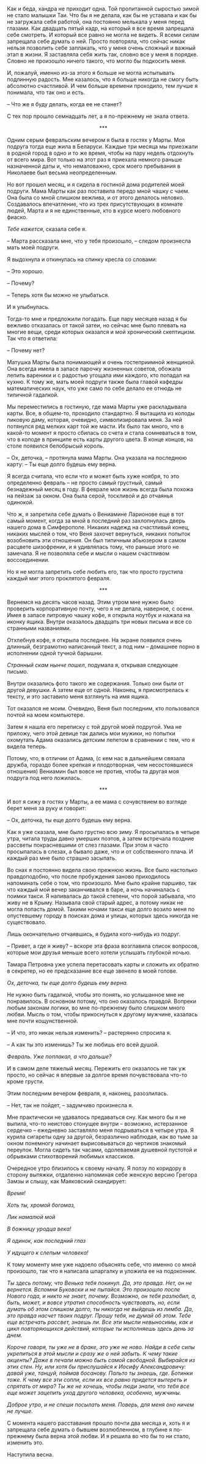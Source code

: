 # &nbsp; {#chapter-92}

Как и беда, хандра не приходит одна. Той пропитанной сыростью зимой не стало малышки Таи. Что бы я не делала, как бы не уставала и как бы не загружала себя работой, она постоянно мелькала у меня перед глазами. Как двадцать пятый кадр, на который я все время запрещала себе смотреть. И который все равно не могла не видеть. Я всеми силам запрещала себе думать о ней. Просто повторяла, что сейчас никак нельзя позволить себе заплакать, что у меня очень сложный и важный этап в жизни. Я заставляла себя жить так, словно все у меня в порядке. Словно не произошло ничего такого, что могло бы подкосить меня.

И, пожалуй, именно из-за этого я больше не могла испытывать подлинную радость. Мне казалось, что я больше никогда не смогу быть абсолютно счастливой. И чем больше времени проходило, тем лучше я понимала, что так оно и есть. 

– Что же я буду делать, когда ее не станет?

С тех пор прошло семнадцать лет, а я по-прежнему не знала ответа.

<div style="text-align: center;">***</div>

Одним серым февральским вечером я была в гостях у Марты. Моя подруга тогда еще жила в Беларуси. Каждые три месяца мы приезжали в родной город в одно и то же время, чтобы на пару недель отдохнуть от всего мира. Вот только на этот раз я приехала немного раньше назначенной даты и, что немаловажно, срок моего пребывания в Николаеве был весьма неопределенным.

Но вот прошел месяц, и я сидела в гостиной дома родителей моей подруги. Мама Марты как раз поставила передо мной чашку с чаем. Она была со мной слишком вежлива, и от этого делалось неловко. Создавалось впечатление, что из трех присутствующих в комнате людей, Марта и я не единственные, кто в курсе моего любовного фиаско.

*Тебе кажется*, сказала себе я.

– Марта рассказала мне, что у тебя произошло, – следом произнесла мать моей подруги.

Я выдохнула и откинулась на спинку кресла со словами:

– Это хорошо. 

– Почему?

– Теперь хотя бы можно не улыбаться.

И я улыбнулась.

Тогда-то мне и предложили погадать. Еще пару месяцев назад я бы вежливо отказалась от такой затеи, но сейчас мне было плевать на многие вещи, среди которых оказался и мой хронический скептицизм. Так что я ответила:

– Почему нет?

Матушка Марты была понимающей и очень гостеприимной женщиной. Она всегда имела в запасе парочку жизненных советов, обожала лепить вареники и с радостью угощала ими каждого, кто попадал на кухню. К тому же, мать моей подруги также была главой кафедры математических наук, что уже само по себе делало ее отнюдь не типичной гадалкой. 

Мы переместились в гостиную, где мама Марты уже раскладывала карты. Все, в общем-то, проходило стандартно. Я вытащила из колоды пиковую даму, которая, очевидно, символизировала меня. За ней потянулся ряд мелких карт той же масти. Их было так много, что в какой-то момент я просто сбилась со счета и стала сомневаться в том, что в колоде в принципе есть карты другого цвета. В конце концов, на столе появился белобрысый король.

– Ох, деточка, – протянула мама Марты. Она указала на последнюю карту: – Ты еще долго будешь ему верна.

Я всегда считала, что если что и может быть хуже ноября, то это определенно февраль – не просто самый грустный, самый безнадежный месяц в году. В феврале моя жизнь всегда была похожа на пейзаж за окном. Она была серой, тоскливой и до отчаянья одинокой. 

Что ж, я запретила себе думать о Вениамине Ларионове еще в тот самый момент, когда за мной в последний раз захлопнулась дверь нашего дома в Симферополе. Никаких надежд на счастливый конец, никаких мыслей о том, что Веня захочет вернуться, никаких попыток возобновить эти отношения. Он был типичным абьюзером в самом расцвете шизофрении, и я удивлялась тому, что раньше этого не замечала. Я не позволяла себе и мысли о нашем счастливом воссоединении. 

Но я не могла запретить себе любить его, так что просто грустила каждый миг этого проклятого февраля. 

<div style="text-align: center;">***</div>

Вернемся на десять часов назад. Этим утром мне нужно было проверить корпоративную почту, чего я не делала, наверное, с осени. Имея в запасе литровую чашку кофе, я открыла ноутбук и нажала на иконку ящика. Внутри оказалось двадцать три новых письма и все со странными названиями.

Отхлебнув кофе, я открыла последнее. На экране появился очень длинный, безграмотно написанный текст, а под ним – домашнее порно в исполнении одной тучной барышни.

*Странный скам нынче пошел*, подумала я, открывая следующее письмо.

Внутри оказались фото такого же содержания. Только они были от другой девушки. А затем еще от одной. Наконец, я присмотрелась к тексту, и это заставило меня взглянуть на имя ящика.

Тот оказался не моим. Очевидно, Веня был последним, кто пользовался почтой на моем компьютере.

Затем я нашла его переписку с той другой моей подругой. Ума не приложу, чего этой девице так дались мои мужики, но попытки охомутать Адама оказались детским лепетом в сравнении с тем, что я видела теперь.

Потому, что, в отличии от Адама, (с кем нас в дальнейшем связала дружба, гораздо более крепкая и плодотворная, чем несостоявшиеся отношения) Вениамин был вовсе не против, чтобы та другая моя подруга под него ложилась.

<div style="text-align: center;">***</div>

И вот я сижу в гостях у Марты, а ее мама с сочувствием во взгляде берет меня за руку и говорит:

– Ох, деточка, ты еще долго будешь ему верна. 

Как я уже сказала, мне было грустно всю зиму. Я просыпалась в четыре утра, читала труды давно умерших поэтов, а затем встречала поздние рассветы покрасневшими от слез глазами. При этом я часто просыпалась в слезах, а бывало даже, что и от собственного плача. И каждый раз мне было страшно засыпать.

Во снах я постоянно видела свою прежнюю жизнь. Все было настолько правдоподобно, что после пробуждения заново приходилось напоминать себе о том, что произошло. Мне было крайне паршиво, так что каждый мой вечер заканчивался в баре, а ночь начиналась с поимки такси. Я напивалась до такой степени, что порой забывала, что живу не в Крыму. Называла свой старый адрес, а потому никак не могла попасть домой. Такими ночами такси еще долго возило меня по опустевшему городу в поисках дома и улицы, которых здесь никогда не существовало. 

Лишь окончательно отчаявшись, я будила кого-нибудь из подруг.

– Привет, а где я живу? – вскоре эта фраза возглавила список вопросов, которые мои друзья меньше всего хотели услышать глубокой ночью.

Тамара Петровна уже успела перетасовать карты и сложить их обратно в секретер, но ее предсказание все еще звенело в моей голове.

*Ох, деточка, ты еще долго будешь ему верна. *

Не нужно быть гадалкой, чтобы это понять, но услышанное мне не понравилось. В основном потому, что оно оказалось правдой. Вопреки любым законам логики, во мне по-прежнему было слишком много любви. Мысль о том, чтобы прикоснуться к другому мужчине, казалась мне почти кощунственной.

– И что, это никак нельзя изменить? – растерянно спросила я.

– А как ты это изменишь? Ты же любишь его всей душой.

*Февраль. Уже поплакал, а что дальше?*

И в самом деле тяжелый месяц. Пережить его оказалось не так уж просто, но сейчас я впервые за долгое время почувствовала что-то кроме грусти. 

Этим последним вечером февраля, я, наконец, разозлилась.

– Нет, так не пойдет, – задумчиво произнесла я.

Мне практически не удавалось предаваться сну. Как много бы я не выпила, что-то неистово стонущее внутри – возможно, истерзанное сердечко – ежедневно заставляло меня подрываться в четыре утра. Я курила сигареты одну за другой, безразлично наблюдая, как во тьме за окном понемногу начинает вырисовываться до чертиков знакомый переулок. Могла сидеть так часами, одолеваемая душевной пустотой и обрывками стихотворений любимых классиков.

Очередное утро близилось к своему началу. Я ползу по коридору в сторону вытяжки, отдаленно напоминая себе женскую версию Грегора Замзы и слышу, как Маяковский скандирует:

*Время!*

*Хоть ты, хромой богомаз,*

*Лик намалюй мой*

*В божницу уродца века!*

*Я одинок, как последний глаз*

*У идущего к слепым человека!*

К тому моменту мне уже надоело объяснять себе, что именно со мной произошло, так что я написала шпаргалку и уложила ее на подоконник.

*Ты здесь потому, что Венька тебя покинул. Да, это правда. Нет, он не вернется. Вспомни Буковски и не пытайся. Это произошло после Нового года, и никто не знает, почему. Возможно, он тебя разлюбил, а, быть, может, и вовсе утратил способность чувствовать, но, если думать об этом слишком долго, ты никогда не выйдешь из лимба. Да, это правда насчет твоих подруг. Прошу тебя, не думай об этом. Тебе еще встречать рассвет, знаешь ли. Все эти мысли невыносимы, как и цикл повторяющихся действий, которые ты исполняешь здесь день за днем.* 

*Короче говоря, ты уже не в браке, это уже не ново. Найди в себе силы укрепиться в этой мысли и сразу же о ней забыть. К чему такие акценты? Даже в печали можно быть самой свободной. Выбирайся из этих стен. Ну, или хотя бы прислушайся к Иосифу Александровичу: давай уже, танцуй, поймав босанову. Пальто ты знаешь, где. Ботинки тоже. К чему все эти сопли, если их все равно придется вытереть и спрятать от мира? Ты же не хочешь, чтобы люди знали, что тебя все еще может зацепить уход другого человека, особенно, мужчины.*

*Доброе утро, и не спеши посылать меня. Поверь, для меня оно ничем не лучше.*

С момента нашего расставания прошло почти два месяца и, хоть я и запрещала себе думать о бывшем возлюбленном, в глубине я по-прежнему была верна этой любви. И я решила во что бы то ни стало, изменить это.

Наступила весна.
